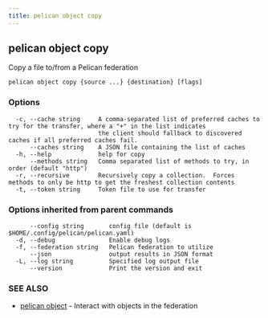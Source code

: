 ```yaml
---
title: pelican object copy
---
```


## pelican object copy

Copy a file to/from a Pelican federation

```
pelican object copy {source ...} {destination} [flags]
```

### Options

```
  -c, --cache string     A comma-separated list of preferred caches to try for the transfer, where a "+" in the list indicates
                         the client should fallback to discovered caches if all preferred caches fail.
      --caches string    A JSON file containing the list of caches
  -h, --help             help for copy
      --methods string   Comma separated list of methods to try, in order (default "http")
  -r, --recursive        Recursively copy a collection.  Forces methods to only be http to get the freshest collection contents
  -t, --token string     Token file to use for transfer
```

### Options inherited from parent commands

```
      --config string       config file (default is $HOME/.config/pelican/pelican.yaml)
  -d, --debug               Enable debug logs
  -f, --federation string   Pelican federation to utilize
      --json                output results in JSON format
  -L, --log string          Specified log output file
      --version             Print the version and exit
```

### SEE ALSO

* [pelican object](/commands-reference/object/)	 - Interact with objects in the federation
